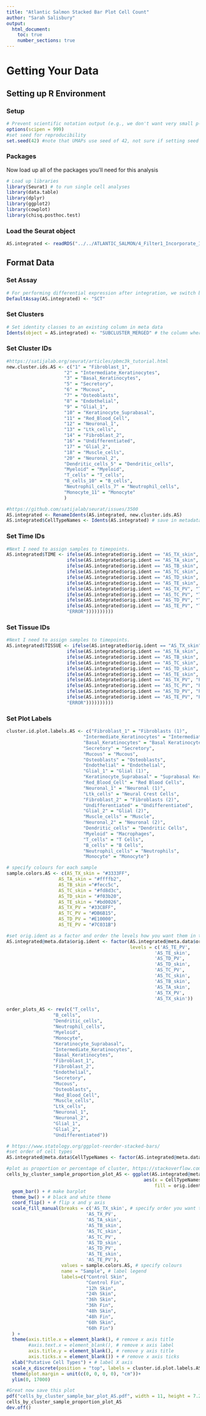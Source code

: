 ```yaml
---
title: "Atlantic Salmon Stacked Bar Plot Cell Count"
author: "Sarah Salisbury"
output:
  html_document:
    toc: true
    number_sections: true
---
```


# Getting Your Data

## Setting up R Environment

### Setup
```r
# Prevent scientific notation output (e.g., we don't want very small p-values to be output as say 10^-9)
options(scipen = 999)
#set seed for reproducibility
set.seed(42) #note that UMAPs use seed of 42, not sure if setting seed here overrides this.
```

### Packages
Now load up all of the packages you'll need for this analysis

```r
# Load up libraries
library(Seurat) # to run single cell analyses
library(data.table)
library(dplyr)
library(ggplot2)
library(cowplot)
library(chisq.posthoc.test)
```

### Load the Seurat object
```r
AS.integrated <- readRDS("../../ATLANTIC_SALMON/4_Filter1_Incorporate_Immune_Cell_Substructuring/AS.integrated_filter1_subset.rds")
```

## Format Data

### Set Assay
```r
# For performing differential expression after integration, we switch back to the SCT data: https://satijalab.org/seurat/articles/sctransform_v2_vignette.html#perform-integration-using-pearson-residuals-1
DefaultAssay(AS.integrated) <- "SCT"
```

### Set Clusters
```r
# Set identity classes to an existing column in meta data
Idents(object = AS.integrated) <- "SUBCLUSTER_MERGED" # the column where we broke down immune and cluster 12 cells
```

### Set Cluster IDs
```r
#https://satijalab.org/seurat/articles/pbmc3k_tutorial.html
new.cluster.ids.AS <- c("1" = "Fibroblast_1",
                     "2" = "Intermediate_Keratinocytes",
                     "3" = "Basal_Keratinocytes",
                     "5" = "Secretory",
                     "6" = "Mucous", 
                     "7" = "Osteoblasts",
                     "8" = "Endothelial",
                     "9" = "Glial_1",
                     "10" = "Keratinocyte_Suprabasal",
                     "11" = "Red_Blood_Cell",
                     "12" = "Neuronal_1",
                     "13" = "Ltk_cells",
                     "14" = "Fibroblast_2",
                     "16" = "Undifferentiated",
                     "17" = "Glial_2",
                     "18" = "Muscle_cells",
                     "20" = "Neuronal_2",
                     "Dendritic_cells_5" = "Dendritic_cells",
                     "Myeloid" = "Myeloid",
                     "T_cells" = "T_cells",
                     "B_cells_10" = "B_cells",
                     "Neutrophil_cells_7" = "Neutrophil_cells",
                     "Monocyte_11" = "Monocyte"
                     )

#https://github.com/satijalab/seurat/issues/3500
AS.integrated <- RenameIdents(AS.integrated, new.cluster.ids.AS)
AS.integrated$CellTypeNames <- Idents(AS.integrated) # save in metadata
```

### Set Time IDs
```r
#Next I need to assign samples to timepoints.
AS.integrated$TIME <- ifelse(AS.integrated$orig.ident == "AS_TX_skin", "TX",
                      ifelse(AS.integrated$orig.ident == "AS_TA_skin", "TA",
                      ifelse(AS.integrated$orig.ident == "AS_TB_skin", "TB",
                      ifelse(AS.integrated$orig.ident == "AS_TC_skin", "TC",
                      ifelse(AS.integrated$orig.ident == "AS_TD_skin", "TD",
                      ifelse(AS.integrated$orig.ident == "AS_TE_skin", "TE",
                      ifelse(AS.integrated$orig.ident == "AS_TX_PV", "TX",
                      ifelse(AS.integrated$orig.ident == "AS_TC_PV", "TC",
                      ifelse(AS.integrated$orig.ident == "AS_TD_PV", "TD",
                      ifelse(AS.integrated$orig.ident == "AS_TE_PV", "TE",
                      "ERROR"))))))))))
```

### Set Tissue IDs
```r
#Next I need to assign samples to timepoints.
AS.integrated$TISSUE <- ifelse(AS.integrated$orig.ident == "AS_TX_skin", "skin",
                      ifelse(AS.integrated$orig.ident == "AS_TA_skin", "skin",
                      ifelse(AS.integrated$orig.ident == "AS_TB_skin", "skin",
                      ifelse(AS.integrated$orig.ident == "AS_TC_skin", "skin",
                      ifelse(AS.integrated$orig.ident == "AS_TD_skin", "skin",
                      ifelse(AS.integrated$orig.ident == "AS_TE_skin", "skin",
                      ifelse(AS.integrated$orig.ident == "AS_TX_PV", "PV",
                      ifelse(AS.integrated$orig.ident == "AS_TC_PV", "PV",
                      ifelse(AS.integrated$orig.ident == "AS_TD_PV", "PV",
                      ifelse(AS.integrated$orig.ident == "AS_TE_PV", "PV",
                      "ERROR"))))))))))
```

### Set Plot Labels
```r
cluster.id.plot.labels.AS <- c("Fibroblast_1" = "Fibroblasts (1)",
                            "Intermediate_Keratinocytes" = "Intermediate Keratinocytes",
                            "Basal_Keratinocytes" = "Basal Keratinocytes",
                            "Secretory" = "Secretory", 
                            "Mucous" = "Mucous",
                            "Osteoblasts" = "Osteoblasts",
                            "Endothelial" = "Endothelial",
                            "Glial_1" = "Glial (1)",
                            "Keratinocyte_Suprabasal" = "Suprabasal Keratinocytes",
                            "Red_Blood_Cell" = "Red Blood Cells",
                            "Neuronal_1" = "Neuronal (1)",
                            "Ltk_cells" = "Neural Crest Cells",
                            "Fibroblast_2" = "Fibroblasts (2)",
                            "Undifferentiated" = "Undifferentiated",
                            "Glial_2" = "Glial (2)",
                            "Muscle_cells" = "Muscle",
                            "Neuronal_2" = "Neuronal (2)",
                            "Dendritic_cells" = "Dendritic Cells",
                            "Myeloid" = "Macrophages",
                            "T_cells" = "T Cells",
                            "B_cells" = "B Cells",
                            "Neutrophil_cells" = "Neutrophils",
                            "Monocyte" = "Monocyte")
```

```r
# specify colours for each sample
sample.colors.AS <- c(AS_TX_skin = "#3333FF",
                   AS_TA_skin = "#ffffb2",
                   AS_TB_skin ="#fecc5c",
                   AS_TC_skin = "#fd8d3c",
                   AS_TD_skin = "#f03b20",
                   AS_TE_skin = "#bd0026",
                   AS_TX_PV = "#33C8FF",
                   AS_TC_PV = "#DB6B15",
                   AS_TD_PV = "#E10000",
                   AS_TE_PV = "#7C031B")

#set orig.ident as a factor and order the levels how you want them in the plot: https://www.statology.org/ggplot-reorder-stacked-bars/
AS.integrated@meta.data$orig.ident <- factor(AS.integrated@meta.data$orig.ident,
                                             levels = c('AS_TE_PV',
                                                      'AS_TE_skin',
                                                      'AS_TD_PV',
                                                      'AS_TD_skin',
                                                      'AS_TC_PV',
                                                      'AS_TC_skin',
                                                      'AS_TB_skin',
                                                      'AS_TA_skin',
                                                      'AS_TX_PV',
                                                      'AS_TX_skin'))

order_plots_AS <- rev(c("T_cells",
                 "B_cells",
                 "Dendritic_cells",
                 "Neutrophil_cells",
                 "Myeloid",
                 "Monocyte",
                 "Keratinocyte_Suprabasal",
                 "Intermediate_Keratinocytes",
                 "Basal_Keratinocytes",
                 "Fibroblast_1",
                 "Fibroblast_2",
                 "Endothelial",
                 "Secretory",
                 "Mucous",
                 "Osteoblasts",
                 "Red_Blood_Cell",
                 "Muscle_cells",
                 "Ltk_cells",
                 "Neuronal_1",
                 "Neuronal_2",
                 "Glial_1",
                 "Glial_2",
                 "Undifferentiated"))

# https://www.statology.org/ggplot-reorder-stacked-bars/
#set order of cell types
AS.integrated@meta.data$CellTypeNames <- factor(AS.integrated@meta.data$CellTypeNames, levels = order_plots_AS)

#plot as proportion or percentage of cluster, https://stackoverflow.com/questions/51272689/ggplot2-how-to-change-the-order-of-a-legend
cells_by_cluster_sample_proportion_plot_AS <- ggplot(AS.integrated@meta.data,
                                                  aes(x = CellTypeNames, # x axis = cell clusters
                                                      fill = orig.ident)) + # fill color based on sample
  geom_bar() + # make barplot
  theme_bw() + # black and white theme
  coord_flip() + # flip x and y axis
  scale_fill_manual(breaks = c('AS_TX_skin', # specify order you want the samples to be displayed within the bars
                             'AS_TX_PV',
                             'AS_TA_skin',
                             'AS_TB_skin',
                             'AS_TC_skin',
                             'AS_TC_PV',
                             'AS_TD_skin',
                             'AS_TD_PV',
                             'AS_TE_skin',
                             'AS_TE_PV'),
                    values = sample.colors.AS, # specify colours
                    name = "Sample", # label legend
                    labels=c("Control Skin",
                             "Control Fin",
                             "12h Skin",
                             "24h Skin",
                             "36h Skin",
                             "36h Fin",
                             "48h Skin",
                             "48h Fin",
                             "60h Skin",
                             "60h Fin")
  ) +
  theme(axis.title.x = element_blank(), # remove x axis title
        #axis.text.x = element_blank(), # remove x axis label
        axis.title.y = element_blank(), # remove y axis title
        axis.ticks.x = element_blank()) + # remove x axis ticks
  xlab("Putative Cell Types") + # label X axis
  scale_x_discrete(position = "top", labels = cluster.id.plot.labels.AS) + # make nice labels
  theme(plot.margin = unit(c(0, 0, 0, 0), "cm"))+
  ylim(0, 17000)

#Great now save this plot
pdf("cells_by_cluster_sample_bar_plot_AS.pdf", width = 11, height = 7.2) # ok I forgot to set dingbats but probably find since barplot
cells_by_cluster_sample_proportion_plot_AS
dev.off()
```
